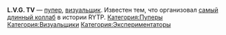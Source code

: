 {{Инфобокс для пуперов
|title2=L.V.G TV
|другие_ники=
|image3=[[Файл:LVG_TV.jpg|left]]
|caption3=
|сферы_творчества=RYTP, 3D-моделирование, музыка (FL Studio?)
|год_начала=2014
|image4=
|caption4=
|имя_фамилия=
|дата_рождения=
|место_проживания=
|ссылки=
*[https://www.youtube.com/user/AnimatingTouchTV Youtube]
*[https://vk.com/l.v.g_music Группа ВК]
}}'''L.V.G. TV''' — [[Пуперы|пупер]], [[Визуальщики|визуальщик]]. Известен тем, что организовал [https://youtu.be/FWrV1m7A3FE самый длинный коллаб] в истории RYTP.
[[Категория:Пуперы]]
[[Категория:Визуальщики]]
[[Категория:Экспериментаторы]]